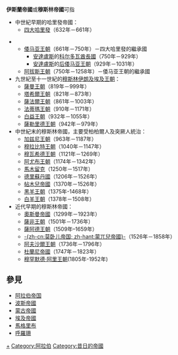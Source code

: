 '''伊斯蘭帝國'''或'''穆斯林帝國'''可指

*中世紀早期的哈里發帝國：
**[[四大哈里發|四大哈里發]]（632年－661年）
{{NoteTA|zh-cn:倭马亚; zh-hk:烏邁耶; zh-tw:伍麥葉}}
**[[倭马亚王朝|倭马亚王朝]]（661年－750年）－四大哈里發的繼承國
***[[安達盧斯|安達盧斯]]的[[科尔多瓦酋長國|科尔多瓦酋長國]]（750年－929年）
***[[安達盧斯|安達盧斯]]的[[后倭马亚王朝|后倭马亚王朝]]（929年－1031年）
**[[阿拔斯王朝|阿拔斯王朝]]（750年－1258年）－倭马亚王朝的繼承國
*九世紀至十一世紀的[[伊朗插曲|穆斯林伊朗及埃及王朝]]：
**[[薩曼王朝|薩曼王朝]]（819年－999年） 
**[[塔希爾王朝|塔希爾王朝]]（821年－873年）
**[[薩法爾王朝|薩法爾王朝]]（861年－1003年）
**[[法蒂瑪王朝|法蒂瑪王朝]]（910年－1171年）
**[[白益王朝|白益王朝]]（932年－1055年）
**[[薩勒里德王朝|薩勒里德王朝]]（942年－979年）
*中世紀末的穆斯林帝國，主要受柏柏爾人及突厥人統治：
**[[加兹尼王朝|加兹尼王朝]]（963年－1187年）
**[[穆拉比特王朝|穆拉比特王朝]]（1040年－1147年）
**[[穆瓦希德王朝|穆瓦希德王朝]]（1121年－1269年）
**[[阿尤布王朝|阿尤布王朝]]（1174年－1342年）
**[[馬木留克|馬木留克]]（1250年－1517年）
**[[德里蘇丹國|德里蘇丹國]]（1206年－1526年）
**[[帖木兒帝國|帖木兒帝國]]（1370年－1526年）
**[[黑羊王朝|黑羊王朝]]（1375年-1468年）
**[[白羊王朝|白羊王朝]]（1378年－1508年）
*近代早期的穆斯林帝國：
**[[奧斯曼帝國|奧斯曼帝國]]（1299年－1923年）
**[[薩非王朝|薩非王朝]]（1501年－1736年）
**[[薩阿德王朝|薩阿德王朝]]（1509年–1659年）
**[[莫卧儿帝国|-{zh-cn:莫卧儿帝国; zh-hant:蒙兀兒帝國}-]]（1526年－1858年）
**[[阿夫沙爾王朝|阿夫沙爾王朝]]（1736年－1796年）
**[[杜蘭尼帝國|杜蘭尼帝國]]（1747年－1823年）
**[[穆罕默德·阿里王朝|穆罕默德·阿里王朝]](1805年-1952年)

== 參見 ==
*[[阿拉伯帝国|阿拉伯帝国]]
*[[阿契美尼德王朝|波斯帝國]]
*[[蒙古帝國|蒙古帝國]]
*[[埃及帝國|埃及帝國]]
*[[馬格里布|馬格里布]]
*[[呼羅珊|呼羅珊]]

{{disambig|Cat=五字地名消歧义}}

[[Category:穆斯林帝國|+]]
[[Category:阿拉伯|Category:阿拉伯]]
[[Category:昔日的帝國|Category:昔日的帝國]]
